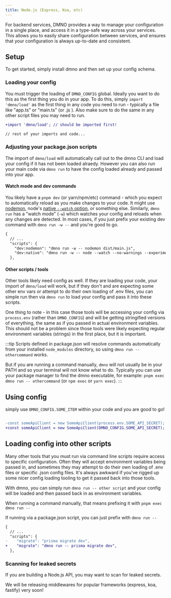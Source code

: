 ```yaml
---
title: Node.js (Express, Koa, etc)
---
```



For backend services, DMNO provides a way to manage your configuration in a single place, and access it in a type-safe way across your services. This allows you to easily share configuration between services, and ensures that your configuration is always up-to-date and consistent.



## Setup
To get started, simply install dmno and then set up your config schema.
<TabbedCode packageName="dmno" />

### Loading your config

You must trigger the loading of `DMNO_CONFIG` global. Ideally you want to do this as the first thing you do in your app.
To do this, simply `import 'dmno/load'` as the first thing in any code you need to run - typically a file like "app.ts" or "main.ts" (or .js ).
Also make sure to do the same in any other script files you may need to run.

```diff lang="ts" title="main.ts"
+import 'dmno/load'; // should be imported first!

// rest of your imports and code...
```


### Adjusting your package.json scripts

The import of `dmno/load` will automatically call out to the dmno CLI and load your config if it has not been loaded alraedy. However you can also run your main code via `dmno run` to have the config loaded already and passed into your app.


#### Watch mode and dev commands
You likely have a `pnpm dev` (or yarn/npm/etc) command - which you expect to automatically reload as you make changes to your code. It might use [nodemon](https://nodemon.io/), node's [native `--watch` option](https://nodejs.org/docs/latest/api/cli.html#--watch), or something else. Similarly, `dmno run` has a "watch mode" (`-w`) which watches your config and reloads when any changes are detected. In most cases, if you just prefix your existing dev command with `dmno run -w --` and you're good to go.


```diff lang="json" title="package.json" ins="dmno run -w -- "
{
  // ...
  "scripts": {
    "dev:nodemon": "dmno run -w -- nodemon dist/main.js",
    "dev:native": "dmno run -w -- node --watch --no-warnings --experimental-specifier-resolution=node --loader ts-node/esm ./src/main.ts",
  },
```

#### Other scripts / tools
Other tools likely need config as well. If they are loading your code, your import of `dmno/load` will work, but if they don't and are expecting some other env vars or attempt to do their own loading of .env files, you can simple run then via `dmno run` to load your config and pass it into these scripts.

One thing to note - in this case those tools will be accessing your config via `process.env` (rather than `DMNO_CONFIG`) and will be getting stringified versions of everything, the same as if you passed in actual environment variables. This should not be a problem since those tools were likely expecting regular environment variables  (strings) in the first place, but it is important.

:::tip
Scripts defined in package.json will resolve commands automatically from your installed `node_modules` directory, so using `dmno run -- othercommand` works.

But if you are running a command manually, `dmno` will not usually be in your PATH and so your terminal will not know what to do. Typically you can use your package manager to find the dmno executable, for example: `pnpm exec dmno run -- othercommand` (or `npm exec` or `yarn exec`).
:::

## Using config

simply use `DMNO_CONFIG.SOME_ITEM` within your code and you are good to go!

```diff lang="ts"

-const someApiClient = new SomeApiClient(process.env.SOME_API_SECRET);
+const someApiClient = new SomeApiClient(DMNO_CONFIG.SOME_API_SECRET);
```


## Loading config into other scripts

Many other tools that you must run via command line scripts require access to specific configuration. Often they will accept environment variables being passed in, and sometimes they may attempt to do their own loading of .env files or specific .json config files. It's always awkward if you've rigged up some nicer config loading tooling to get it passed back into those tools.

With dmno, you can simply run `dmno run -- other script` and your config will be loaded and then passed back in as environment variables.

When running a command manually, that means prefixing it with `pnpm exec dmno run --`

If running via a package.json script, you can just prefix with `dmno run --`


```diff lang="json" title="package.json"
{
  // ...
  "scripts": {
-    "migrate": "prisma migrate dev",
+    "migrate": "dmno run -- prisma migrate dev",
  },
```





### Scanning for leaked secrets

If you are building a Node.js API, you may want to scan for leaked secrets.

We will be releasing middlewares for popular frameworks (express, koa, fastify) very soon!
